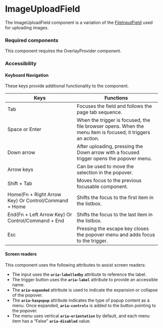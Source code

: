 
<Meta title="Components/ImageUploadField/ImageUploadField" />

# ImageUploadField

The ImageUploadField component is a variation of the [FileInputField](./?path=/docs/form-fileinputfield--default) used for uploading images. 

### Required components

This component requires the OverlayProvider component. 

### Accessibility

#### Keyboard Navigation

These keys provide additional functionality to the component. 

| Keys | Functions |
| ---- | --------- |
| Tab | Focuses the field and follows the page tab sequence. |
| Space or Enter | When the trigger is focused, the file browser opens. When the menu item is focused, it triggers an action. |
| Down arrow | After uploading, pressing the Down arrow with a focused trigger opens the popover menu. |
| Arrow keys | Can be used to move the selection in the popover. |
| Shift + Tab | Moves focus to the previous focusable component.|
| Home(Fn + Right Arrow Key) Or Control/Command + Home | Shifts the focus to the first item in the listbox. |
| End(Fn + Left Arrow Key) Or Control/Command + End | Shifts the focus to the last item in the listbox. |
| Esc | Pressing the escape key closes the popover menu and adds focus to the trigger. |

#### Screen readers

This component uses the following attributes to assist screen readers:

- The input uses the **`aria-labelledby`** attribute to reference the label.
- The trigger button uses the **`aria-label`** attribute to provide an accessible name.
- The **`aria-expanded`** attribute is used to indicate the expansion or collapse of the popover.
- The **`aria-haspopup`** attribute indicates the type of popup content as a menu. Once expanded, **`aria-controls`** is added to the button pointing to the popover. 
- The menu uses vertical **`aria-orientation`** by default, and each menu item has a “False” **`aria-disabled`** value. 